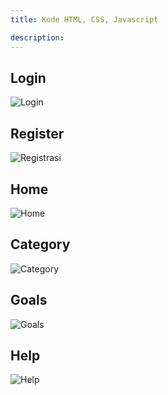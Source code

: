 ---
title: Kode HTML, CSS, Javascript

description:
---
## Login
![Login](/images/login.png "Documents")
## Register
![Registrasi](/images/regis.png "Documents")
## Home
![Home](/images/home.png "Documents")
## Category
![Category](/images/category.png "Documents")
## Goals
![Goals](/images/goals.png "Documents")
## Help
![Help](/images/help.png "Documents")